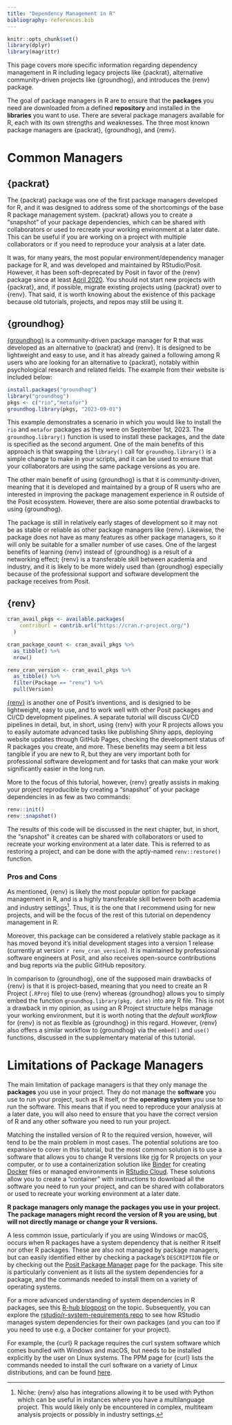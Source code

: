 ```yaml
---
title: "Dependency Management in R"
bibliography: references.bib
---
```


```r
knitr::opts_chunk$set()
library(dplyr)
library(magrittr)
```

This page covers more specific information regarding dependency management in R including legacy projects like {packrat}, alternative community-driven projects like {groundhog}, and introduces the {renv} package.

The goal of package managers in R are to ensure that the **packages** you need are downloaded from a defined **repository** and installed in the **libraries** you want to use. There are several package managers available for R, each with its own strengths and weaknesses. The three most known package managers are {packrat}, {groundhog}, and {renv}.

# Common Managers

## {packrat}

The {packrat} package was one of the first package managers developed for R, and it was designed to address some of the shortcomings of the base R package management system. {packrat} allows you to create a "snapshot" of your package dependencies, which can be shared with collaborators or used to recreate your working environment at a later date. This can be useful if you are working on a project with multiple collaborators or if you need to reproduce your analysis at a later date.

It was, for many years, the most popular environment/dependency manager package for R, and was developed and maintained by RStudio/Posit. However, it has been soft-deprecated by Posit in favor of the {renv} package since at least [April 2020](https://github.com/rstudio/packrat/commit/90520e2247f65b2b9fb21bfa804444bd5ab2b78c). You should not start new projects with {packrat}, and, if possible, migrate existing projects using {packrat} over to {renv}. That said, it is worth knowing about the existence of this package because old tutorials, projects, and repos may still be using it.

## {groundhog}

[{groundhog}](https://groundhogr.com/) is a community-driven package manager for R that was developed as an alternative to {packrat} and {renv}. It is designed to be lightweight and easy to use, and it has already gained a following among R users who are looking for an alternative to {packrat}, notably within psychological research and related fields. The example from their website is included below:

``` r
install.packages("groundhog")
library("groundhog")
pkgs <- c("rio","metafor")
groundhog.library(pkgs, "2023-09-01")
```

This example demonstrates a scenario in which you would like to install the `rio` and `metafor` packages as they were on September 1st, 2023. The `groundhog.library()` function is used to install these packages, and the date is specified as the second argument. One of the main benefits of this approach is that swapping the `library()` call for `groundhog.library()` is a simple change to make in your scripts, and it can be used to ensure that your collaborators are using the same package versions as you are.

The other main benefit of using {groundhog} is that it is community-driven, meaning that it is developed and maintained by a group of R users who are interested in improving the package management experience in R outside of the Posit ecosystem. However, there are also some potential drawbacks to using {groundhog}.

The package is still in relatively early stages of development so it may not be as stable or reliable as other package managers like {renv}. Likewise, the package does not have as many features as other package managers, so it will only be suitable for a smaller number of use cases. One of the largest benefits of learning {renv} instead of {groundhog} is a result of a networking effect; {renv} is a transferable skill between academia and industry, and it is likely to be more widely used than {groundhog} especially because of the professional support and software development the package receives from Posit.

<!-- -   [{groundhog}](https://groundhogr.com/): this is an open-source project to enable dependency management, and appears to have some popularity within psychological research and possibly other fields. It claims to address [some shortcomings](https://groundhogr.com/p3m/) of Posit Package Manager (discussed later), but my opinion is that the comparisons are misleading; {groundhog} must be compared against {renv} combined with PPM, not just against PPM. That said, if your collaborators are using {groundhog}, then I would recommend learning it to use it for those projects, but the benefits of {renv} make it the overwhelming favorable option. -->

## {renv}

```r

cran_avail_pkgs <- available.packages(
    contriburl = contrib.url("https://cran.r-project.org/")
  ) 

cran_package_count <- cran_avail_pkgs %>%
  as_tibble() %>%
  nrow()

```

```r
renv_cran_version <- cran_avail_pkgs %>%
  as_tibble() %>%
  filter(Package == "renv") %>%
  pull(Version)

```

[{renv}](https://rstudio.github.io/renv/) is another one of Posit's inventions, and is designed to be lightweight, easy to use, and to work well with other Posit packages and CI/CD development pipelines. A separate tutorial will discuss CI/CD pipelines in detail, but, in short, using {renv} with your R projects allows you to easily automate advanced tasks like publishing Shiny apps, deploying website updates through GitHub Pages, checking the development status of R packages you create, and more. These benefits may seem a bit less tangible if you are new to R, but they are very important both for professional software development and for tasks that can make your work significantly easier in the long run.

More to the focus of this tutorial, however, {renv} greatly assists in making your project reproducible by creating a "snapshot" of your package dependencies in as few as two commands:

``` r
renv::init()
renv::snapshot()
```

The results of this code will be discussed in the next chapter, but, in short, the "snapshot" it creates can be shared with collaborators or used to recreate your working environment at a later date. This is referred to as restoring a project, and can be done with the aptly-named `renv::restore()` function.

### Pros and Cons

As mentioned, {renv} is likely the most popular option for package management in R, and is a highly transferable skill between both academia and industry settings[^1]. Thus, it is the one that I recommend using for new projects, and will be the focus of the rest of this tutorial on dependency management in R.

[^1]: Niche: {renv} also has integrations allowing it to be used with Python which can be useful in instances where you have a multilanguage project. This would likely only be encountered in complex, multiteam analysis projects or possibly in industry settings.

Moreover, this package can be considered a relatively stable package as it has moved beyond it's initial development stages into a version 1 release (currently at version `r renv_cran_version`). It is maintained by professional software engineers at Posit, and also receives open-source contributions and bug reports via the public GitHub repository.

In comparison to {groundhog}, one of the supposed main drawbacks of {renv} is that it is project-based, meaning that you need to create an R Project (`.RProj` file) to use {renv} whereas {groundhog} allows you to simply embed the function `groundhog.library(pkg, date)` into any R file. This is not a drawback in my opinion, as using an R Project structure helps manage your working environment, but it is worth noting that the *default workflow* for {renv} is not as flexible as {groundhog} in this regard. However, {renv} also offers a similar workflow to {groundhog} via the `embed()` and `use()` functions, discussed in the supplementary material of this tutorial.

# Limitations of Package Managers

The main limitation of package managers is that they only manage the **packages** you use in your project. They do not manage the **software** you use to run your project, such as R itself, or the **operating system** you use to run the software. This means that if you need to reproduce your analysis at a later date, you will also need to ensure that you have the correct version of R and any other software you need to run your project.

Matching the installed version of R to the required version, however, will tend to be the main problem in most cases. The potential solutions are too expansive to cover in this tutorial, but the most common solution is to use a software that allows you to change R versions like [rig](https://github.com/r-lib/rig) for R projects on your computer, or to use a containerization solution like [Binder](https://mybinder.org/) for creating [Docker](https://www.docker.com/) files or managed environments in [RStudio Cloud](https://rstudio.cloud/). These solutions allow you to create a "container" with instructions to download all the software you need to run your project, and can be shared with collaborators or used to recreate your working environment at a later date.

::: callout-important
**R package managers only manage the packages you use in your project. The package managers might record the version of R you are using, but will not directly manage or change your R versions.**
:::

A less common issue, particularly if you are using Windows or macOS, occurs when R packages have a system dependency that is neither R itself nor other R packages. These are also not managed by package managers, but can easily identified either by checking a package's `DESCRIPTION` file or by checking out the [Posit Package Manager](https://packagemanager.posit.co/client/#/) page for the package. This site is particularly convenient as it lists all the system dependencies for a package, and the commands needed to install them on a variety of operating systems.

:::{.callout-note collapse="true" title="Advanced Reading: System Dependencies in R Packages"}

For a more advanced understanding of system dependencies in R packages, see this [R-hub blogpost](https://blog.r-hub.io/2023/09/26/system-dependency/) on the topic. Subsequently, you can explore the [rstudio/r-system-requirements repo](https://github.com/rstudio/r-system-requirements) to see how RStudio manages system dependencies for their own packages (and you can too if you need to use e.g. a Docker container for your project).

:::

For example, the {curl} R package requires the curl system software which comes bundled with Windows and macOS, but needs to be installed explicitly by the user on Linux systems. The PPM page for {curl} lists the commands needed to install the curl software on a variety of Linux distributions, and can be found [here](https://packagemanager.rstudio.com/client/#/repos/1/packages/curl/7.77.0).
